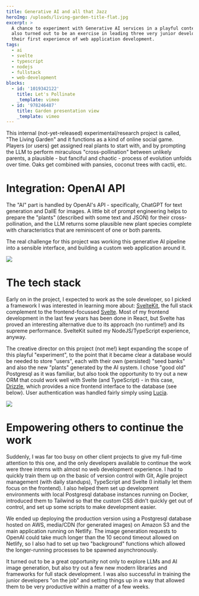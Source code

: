 ```yaml
---
title: Generative AI and all that Jazz
heroImg: /uploads/living-garden-title-flat.jpg
excerpt: >
  A chance to experiment with Generative AI services in a playful context. This
  also turned out to be an exercise in leading three very junior developers into
  their first experience of web application development.
tags:
  - ai
  - svelte
  - typescript
  - nodejs
  - fullstack
  - web-development
blocks:
  - id: '1019342122'
    title: Let's Pollinate
    _template: vimeo
  - id: '978246487'
    title: Garden presentation view
    _template: vimeo
---
```


This internal (not-yet-released) experimental/research project is called, "The Living Garden" and it functions as a kind of online social game. Players (or users) get assigned real plants to start with, and by prompting the LLM to perform miraculous "cross-pollination" between unlikely parents, a plausible - but fanciful and chaotic - process of evolution unfolds over time. Oaks get combined with pansies, coconut trees with cactii, etc.

# Integration: OpenAI API

The "AI" part is handled by OpenAI's API - specifically, ChatGPT for text generation and DallE for images. A little bit of prompt engineering helps to prepare the "plants" (described with some text and JSON) for their cross-pollination, and the LLM returns some plausible new plant species complete with characteristics that are reminiscent of one or both parents.

The real challenge for this project was working this generative AI pipeline into a sensible interface, and building a custom web application around it.

![](/uploads/garden-ui.jpg)

# The tech stack

Early on in the project, I expected to work as the sole developer, so I picked a framework I was interested in learning more about: [SvelteKit](https://kit.svelte.dev/), the full stack complement to the frontend-focussed [Svelte](https://svelte.dev/). Most of my frontend development in the last few years has been done in React, but Svelte has proved an interesting alternative due to its approach (no runtime!) and its supreme performance. SvelteKit suited my NodeJS/TypeScript experience, anyway.

The creative director on this project (not me!) kept expanding the scope of this playful "experiment", to the point that it became clear a database would be needed to store "users", each with their own (persisted) "seed banks" and also the new "plants" generated by the AI system. I chose "good old" Postgresql as it was familiar, but also took the opportunity to try out a new ORM that could work well with Svelte (and TypeScript) - in this case, [Drizzle](https://orm.drizzle.team/), which provides a nice frontend interface to the database (see below). User authentication was handled fairly simply using [Lucia](https://lucia-auth.com/).

![](/uploads/drizzle-studio.png)

# Empowering others to continue the work

Suddenly, I was far too busy on other client projects to give my full-time attention to this one, and the only developers available to continue the work were three interns with almost no web development experience. I had to quickly train them up on the basic of version control with Git, Agile project management (with daily standups), TypeScript and Svelte (I initially let them focus on the frontend). I also helped them set up development environments with local Postgresql database instances running on Docker, introduced them to Tailwind so that the custom CSS didn't quickly get out of control, and set up some scripts to make development easier.

We ended up deploying the production version using a Postgresql database hosted on AWS, media/CDN (for generated images) on Amazon S3 and the main application running on Netlify. The image generation requests to OpenAI could take much longer than the 10 second timeout allowed on Netlify, so I also had to set up two "background" functions which allowed the longer-running processes to be spawned asynchronously.

It turned out to be a great opportunity not only to explore LLMs and AI image generation, but also try out a few new modern libraries and frameworks for full stack development. I was also successful in training the junior developers "on the job" and setting things up in a way that allowed them to be very productive within a matter of a few weeks.
